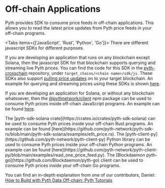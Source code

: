 
# Off-chain Applications

Pyth provides SDK to consume price feeds in off-chain applications. This allows you to read the latest price updates from Pyth price feeds in your off-chain programs.

<Tabs items={['JavaScript', 'Rust', 'Python', 'Go']}>
  <Tab>
There are different javascript SDKs for different purposes.

If you are developing an application that runs on any blockchain except Solana, then the javascript SDK for that blockchain supports querying and streaming live Pyth prices.
You can find the code for this SDK in the [pyth-crosschain](https://github.com/pyth-network/pyth-crosschain) repository, under `target_chains/<chain name>/sdk/js`.
These SDKs also support [pulling price updates](../pythnet-price-feeds/pull-updates) on to your target blockchain.
An example for querying and streaming prices using these SDKs is shown [here](https://github.com/pyth-network/pyth-crosschain/tree/main/target_chains/ethereum/sdk/js#off-chain-prices).

If you are developing an application for Solana, or without any blockchain whatsoever, then the [@pythnetwork/client](https://www.npmjs.com/package/@pythnetwork/client) npm package can be used to consume Pyth prices inside off-chain JavaScript programs.
An example can be found [here](https://github.com/pyth-network/pyth-client-js#example-usage).

</Tab>
<Tab>
The [pyth-sdk-solana crate](https://crates.io/crates/pyth-sdk-solana) can be used to consume Pyth prices inside your off-chain Rust programs. An example can be found [here](https://github.com/pyth-network/pyth-sdk-rs/blob/main/pyth-sdk-solana/examples/eth_price.rs).
</Tab>
<Tab>
The [pyth-client-py](https://github.com/pyth-network/pyth-client-py) Python library can be used to consume Pyth prices inside your off-chain Python programs. An example can be found [here](https://github.com/pyth-network/pyth-client-py/blob/main/examples/read_one_price_feed.py).
</Tab>
<Tab>
The [Blockdaemon pyth-go](https://github.com/Blockdaemon/pyth-go) client can be used to consume Pyth prices inside your off-chain Go programs.
</Tab>
</Tabs>

You can find an in-depth explanation from one of our contributors, Daniel:
[How to Build with Pyth Data Off-chain: Pyth Tutorials](https://youtu.be/YgD4IWTKD2c)
